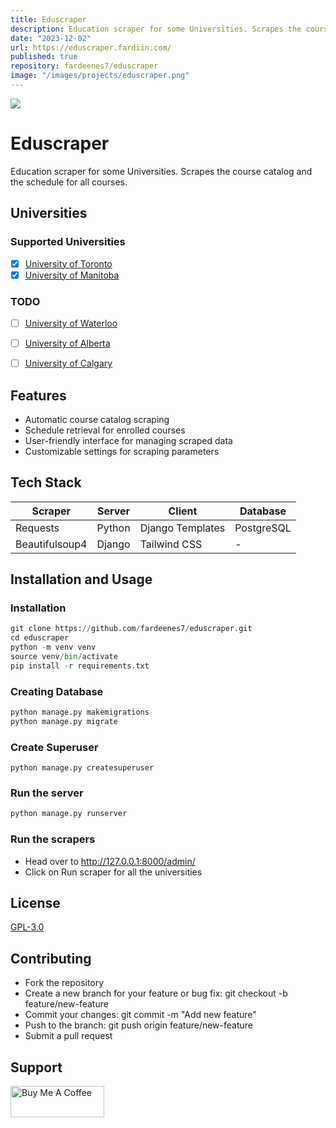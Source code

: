```yaml
---
title: Eduscraper
description: Education scraper for some Universities. Scrapes the course catalog and the schedule for all courses.
date: "2023-12-02"
url: https://eduscraper.fardiin.com/
published: true
repository: fardeenes7/eduscraper
image: "/images/projects/eduscraper.png"
---
```


<a href="https://eduscraper.fardiin.com/" target="_blank">![](/images/projects/eduscraper.png)</a>
# Eduscraper

Education scraper for some Universities. Scrapes the course catalog and the schedule for all courses.

## Universities

### Supported Universities

-   [x] <a href="https://www.utoronto.ca/" target="_blank">University of Toronto</a>
-   [x] <a href="https://umanitoba.ca/" target="_blank">University of Manitoba</a>

### TODO

-   [ ] <a href="https://uwaterloo.ca/" target="_blank">University of Waterloo</a>
-   [ ] <a href="https://www.ualberta.ca/index.html" target="_blank">University of Alberta</a>
-   [ ] <a href="https://www.ucalgary.ca/" target="_blank">University of Calgary</a>


## Features

- Automatic course catalog scraping
- Schedule retrieval for enrolled courses
- User-friendly interface for managing scraped data
- Customizable settings for scraping parameters

## Tech Stack

| Scraper | Server | Client | Database |
| --- | --- | --- | -- |
| Requests | Python | Django Templates | PostgreSQL |
| Beautifulsoup4 | Django | Tailwind CSS | - |



## Installation and Usage

### Installation

```py
git clone https://github.com/fardeenes7/eduscraper.git
cd eduscraper
python -m venv venv
source venv/bin/activate
pip install -r requirements.txt

```

### Creating Database
```py
python manage.py makemigrations
python manage.py migrate
```

### Create Superuser
```
python manage.py createsuperuser
```

### Run the server

```py
python manage.py runserver
```

### Run the scrapers
- Head over to http://127.0.0.1:8000/admin/
- Click on Run scraper for all the universities


## License

<a href="https://www.gnu.org/licenses/gpl-3.0.en.html" target="_blank">GPL-3.0</a>

## Contributing

- Fork the repository
- Create a new branch for your feature or bug fix: git checkout -b feature/new-feature
- Commit your changes: git commit -m "Add new feature"
- Push to the branch: git push origin feature/new-feature
- Submit a pull request

## Support
<a href="https://www.buymeacoffee.com/fardeenes" target="_blank"><img src="/icons/bmc-button.svg" height="50"  width="150" alt="Buy Me A Coffee" /></a>
